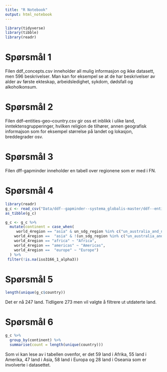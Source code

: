 ```yaml
---
title: "R Notebook"
output: html_notebook
---
```



```r
library(tidyverse)
library(tibble)
library(readr)
```

# Spørsmål 1 

Filen ddf_concepts.csv inneholder all mulig informasjon og ikke datasett, men 596 beskrivelser. 
Man kan for eksempel se at de har beskrivelser av alder av første ekteskap, arbeidsledighet, sykdom, dødsfall og alkoholkonsum.

# Spørsmål 2

Filen ddf--entities-geo--country.csv gir oss et inblikk i ulike land, inntektensgrupperinger, hvilken religion de tilhører, annen geografisk informajson som for eksempel størrelse på landet og lokasjon, breddegrader osv. 

# Spørsmål 3 

 Filen dff-gapminder inneholder en tabell over regionene som er med i FN.
 
# Spørsmål 4 
 
```r
library(readr)
g_c <- read_csv("Data/ddf--gapminder--systema_globalis-master/ddf--entities--geo--country.csv")
as_tibble(g_c)

```


```r
g_c <- g_c %>%
  mutate(continent = case_when(
     world_4region == "asia" & un_sdg_region %in% c("un_australia_and_new_zealand", "un_oceania_exc_australia_and_new_zealand") ~ "Oceania",
    world_4region ==  "asia" & !(un_sdg_region %in% c("un_australia_and_new_zealand", "un_oceania_exc_australia_and_new_zealand")) ~ "Asia",
    world_4region == "africa" ~ "Africa",
    world_4region == "americas" ~ "Americas",
    world_4region ==  "europe" ~ "Europe")
  ) %>%
 filter(!is.na(iso3166_1_alpha3))
```
 
# Spørsmål 5
```r
length(unique(g_c$country))
```

Det er nå 247 land. 
Tidligere 273 men vil valgte å filtrere ut utdaterte land. 

# Spørsmål 6

```r
g_c %>%
  group_by(continent) %>%
  summarise(count = length(unique(country)))

```
Som vi kan lese av i tabellen ovenfor, er det 59 land i Afrika, 55 land i Amerika, 47 land i Asia, 58 land i Europa og 28 land i Oseania som er involverte i datasettet. 
